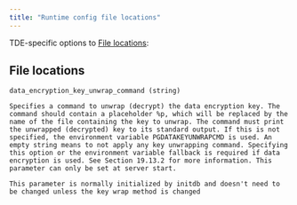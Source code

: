 ```yaml
---
title: "Runtime config file locations"
---
```


TDE-specific options to [File locations](https://www.postgresql.org/docs/15/runtime-config-file-locations.html):

## File locations

`data_encryption_key_unwrap_command (string)`
    
    Specifies a command to unwrap (decrypt) the data encryption key. The command should contain a placeholder %p, which will be replaced by the name of the file containing the key to unwrap. The command must print the unwrapped (decrypted) key to its standard output. If this is not specified, the environment variable PGDATAKEYUNWRAPCMD is used. An empty string means to not apply any key unwrapping command. Specifying this option or the environment variable fallback is required if data encryption is used. See Section 19.13.2 for more information. This parameter can only be set at server start.

    This parameter is normally initialized by initdb and doesn't need to be changed unless the key wrap method is changed